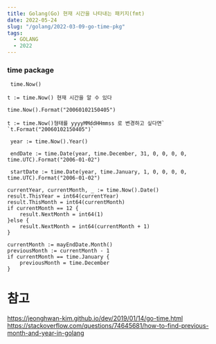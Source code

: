 ```yaml
---
title: Golang(Go) 현재 시간을 나타내는 패키지(fmt)
date: 2022-05-24
slug: "/golang/2022-03-09-go-time-pkg"
tags:
  - GOLANG
  - 2022
---
```



### time package

```
 time.Now()

t := time.Now() 현재 시간을 알 수 있다

time.Now().Format("20060102150405")

t := time.Now()형태를 yyyyMMddHHmmss 로 변경하고 싶다면` `t.Format("20060102150405")`

 year := time.Now().Year()

 endDate := time.Date(year, time.December, 31, 0, 0, 0, 0, time.UTC).Format("2006-01-02")

 startDate := time.Date(year, time.January, 1, 0, 0, 0, 0, time.UTC).Format("2006-01-02")

currentYear, currentMonth, _ := time.Now().Date()
result.ThisYear = int64(currentYear)
result.ThisMonth = int64(currentMonth)
if currentMonth == 12 {
    result.NextMonth = int64(1)
}else {
    result.NextMonth = int64(currentMonth + 1)
}

currentMonth := mayEndDate.Month()
previousMonth := currentMonth - 1
if currentMonth == time.January {
    previousMonth = time.December
}

```

# 참고
https://jeonghwan-kim.github.io/dev/2019/01/14/go-time.html
https://stackoverflow.com/questions/74645681/how-to-find-previous-month-and-year-in-golang